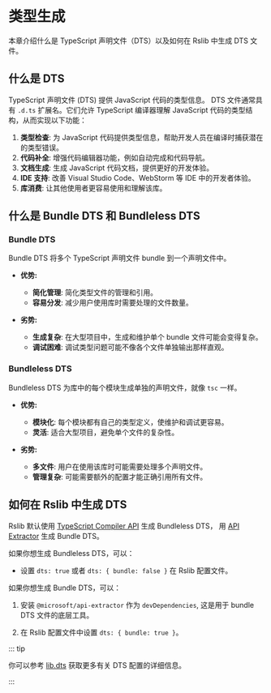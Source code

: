 # 类型生成

本章介绍什么是 TypeScript 声明文件（DTS）以及如何在 Rslib 中生成 DTS 文件。

## 什么是 DTS

TypeScript 声明文件 (DTS) 提供 JavaScript 代码的类型信息。 DTS 文件通常具有 `.d.ts` 扩展名。它们允许 TypeScript 编译器理解 JavaScript 代码的类型结构，从而实现以下功能：

1. **类型检查**: 为 JavaScript 代码提供类型信息，帮助开发人员在编译时捕获潜在的类型错误。
2. **代码补全**: 增强代码编辑器功能，例如自动完成和代码导航。
3. **文档生成**: 生成 JavaScript 代码文档，提供更好的开发体验。
4. **IDE 支持**: 改善 Visual Studio Code、WebStorm 等 IDE 中的开发者体验。
5. **库消费**: 让其他使用者更容易使用和理解该库。

## 什么是 Bundle DTS 和 Bundleless DTS

### Bundle DTS

Bundle DTS 将多个 TypeScript 声明文件 bundle 到一个声明文件中。

- **优势:**

  - **简化管理**: 简化类型文件的管理和引用。
  - **容易分发**: 减少用户使用库时需要处理的文件数量。

- **劣势:**
  - **生成复杂**: 在大型项目中，生成和维护单个 bundle 文件可能会变得复杂。
  - **调试困难**: 调试类型问题可能不像各个文件单独输出那样直观。

### Bundleless DTS

Bundleless DTS 为库中的每个模块生成单独的声明文件，就像 `tsc` 一样。

- **优势:**

  - **模块化**: 每个模块都有自己的类型定义，使维护和调试更容易。
  - **灵活**: 适合大型项目，避免单个文件的复杂性。

- **劣势:**
  - **多文件**: 用户在使用该库时可能需要处理多个声明文件。
  - **管理复杂**: 可能需要额外的配置才能正确引用所有文件。

## 如何在 Rslib 中生成 DTS

Rslib 默认使用 [TypeScript Compiler API](https://github.com/microsoft/TypeScript/wiki/Using-the-Compiler-API) 生成 Bundleless DTS， 用 [API Extractor](https://api-extractor.com/) 生成 Bundle DTS。

如果你想生成 Bundleless DTS，可以：

- 设置 `dts: true` 或者 `dts: { bundle: false }` 在 Rslib 配置文件。

如果你想生成 Bundle DTS，可以：

1. 安装 `@microsoft/api-extractor` 作为 `devDependencies`, 这是用于 bundle DTS 文件的底层工具。


<PackageManagerTabs command="add @microsoft/api-extractor -D" />

2. 在 Rslib 配置文件中设置 `dts: { bundle: true }`。

::: tip

你可以参考 [lib.dts](/config/lib/dts) 获取更多有关 DTS 配置的详细信息。

:::
